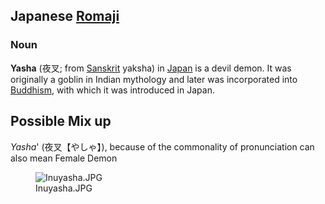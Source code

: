 ==Japanese [[Romaji]]==
===Noun===

'''Yasha''' (&#22812;&#21449;; from [[Sanskrit]] yaksha) in [[Japan]] is a devil demon. It was originally a goblin in Indian mythology and later was incorporated into [[Buddhism]], with which it was introduced in Japan.

==Possible Mix up==
{{attention}}
''Yasha''' (夜叉【やしゃ】), because of the commonality of pronunciation 
can also mean Female Demon

[[Image:Inuyasha.JPG]]
